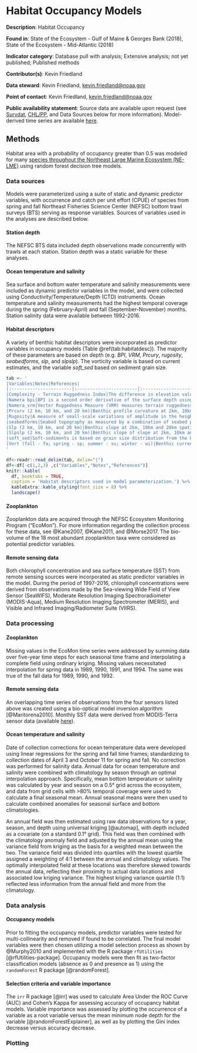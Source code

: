 # Habitat Occupancy Models

**Description**: Habitat Occupancy

**Found in**: State of the Ecosystem - Gulf of Maine & Georges Bank (2018), State of the Ecosystem - Mid-Atlantic (2018)

**Indicator category**: Database pull with analysis; Extensive analysis; not yet published; Published methods

**Contributor(s)**: Kevin Friedland
  
**Data steward**: Kevin Friedland, <kevin.friedland@noaa.gov>
  
**Point of contact**: Kevin Friedland, <kevin.friedland@noaa.gov>
  
**Public availability statement**: Source data are available upon request (see [Survdat](#survdat), [CHL/PP](#chl-pp), and Data Sources below for more information). Model-derived time series are available [here](https://comet.nefsc.noaa.gov/erddap/tabledap/SOE_habitat_soe_v1.html).


## Methods
Habitat area with a probability of occupancy greater than 0.5 was modeled for many [species throughout the Northeast Large Marine Ecosystem (NE-LME)](https://www.nefsc.noaa.gov/ecosys/current-conditions/occupancy-change.html) using random forest decision tree models. 

### Data sources
Models were parameterized using a suite of static and dynamic predictor variables, with occurrence and catch per unit effort (CPUE) of species from spring and fall Northeast Fisheries Science Center (NEFSC) bottom trawl surveys (BTS) serving as response variables. Sources of variables used in the analyses are described below.

#### Station depth
The NEFSC BTS data included depth observations made concurrently with trawls at each station. Station depth was a static variable for these analyses. 

#### Ocean temperature and salinity
Sea surface and bottom water temperature and salinity measurements were included as dynamic predictor variables in the model, and were collected using Conductivity/Temperature/Depth (CTD) instruments. Ocean temperature and salinity measurements had the highest temporal coverage during the spring (February-April) and fall (September-November) months. Station salinity data were available between 1992-2016. 

#### Habitat descriptors
A variety of benthic habitat descriptors were incorporated as predictor variables in occupancy models (Table \@ref(tab:habitatdesc)). The majority of these parameters are based on depth (e.g. *BPI*, *VRM*, *Prcury*, *rugosity*, *seabedforms*, *slp*, and *slpslp*). The vorticity variable is based on current estimates, and the variable *soft_sed* based on sediment grain size. 


```{r habitatdesc, echo = F, results='asis', message=F, warning=F}

tab <- '
|Variables|Notes|References|
|:-----------------------|:-----------------------|:-----------------------|
|Complexity - Terrain Ruggedness Index|The difference in elevation values from a center cell and the eight cells immediately surrounding it. Each of the difference values are squared to make them all positive and averaged. The index is the square root of this average.|@Riley1999|
|Namera bpi|BPI is a second order derivative of the surface depth using the TNC Northwest Atlantic Marine Ecoregional Assessment ("NAMERA") data with an inner radius=5 and outer radius=50.|@Lundblad2006|
|Namera_vrm|Vector Ruggedness Measure (VRM) measures terrain ruggedness as the variation in three-dimensional orientation of grid cells within a neighborhood based on The Nature Conservancy Northwest Atlantic Marine Ecoregional Assessment ("NAMERA") data.|@Hobson1972; @Sappington2007|
|Prcurv (2 km, 10 km, and 20 km)|Benthic profile curvature at 2km, 10km and 20 km spatial scales was derived from depth data.|@Winship2018|
|Rugosity|A measure of small-scale variations of amplitude in the height of a surface, the ratio of the real to the geometric surface area.|@Friedman2012|
|seabedforms|Seabed topography as measured by a combination of seabed position and slope.|[http://www.northeastoceandata.org/](http://www.northeastoceandata.org/)|
|Slp (2 km, 10 km, and 20 km)|Benthic slope at 2km, 10km and 20km spatial scales.|@Winship2018|
|Slpslp (2 km, 10 km, and 20 km)|Benthic slope of slope at 2km, 10km and 20km spatial scales|@Winship2018|
|soft_sed|Soft-sediments is based on grain size distribution from the USGS usSeabed: Atlantic coast offshore surficial sediment data.|[http://www.northeastoceandata.org/](http://www.northeastoceandata.org/)|
|Vort (fall - fa; spring - sp; summer - su; winter - wi)|Benthic current vorticity at a 1/6 degree (approx. 19 km) spatial scale.|@Kinlan2016|
'

df<-readr::read_delim(tab, delim="|")
df<-df[-c(1,2,3) ,c("Variables","Notes","References")]
knitr::kable(
  df, booktabs = TRUE,
  caption = 'Habitat descriptors used in model parameterization.') %>% 
  kableExtra::kable_styling(font_size = 8) %>% 
  landscape()
```

#### Zooplankton
Zooplankton data are acquired through the NEFSC Ecosystem Monitoring Program ("EcoMon"). For more information regarding the collection process for these data, see @Kane2007, @Kane2011, and @Morse2017. The bio-volume of the 18 most abundant zooplankton taxa were considered as potential predictor variables.  

#### Remote sensing data
Both chlorophyll concentration and sea surface temperature (SST) from remote sensing sources were incorporated as static predictor variables in the model. During the period of 1997-2016, chlorophyll concentrations were derived from observations made by the Sea-viewing Wide Field of View Sensor (SeaWIFS), Moderate Resolution Imaging Spectroradiometer (MODIS-Aqua), Medium Resolution Imaging Spectrometer (MERIS), and Visible and Infrared Imaging/Radiometer Suite (VIIRS). 

### Data processing

#### Zooplankton
Missing values in the EcoMon time series were addressed by summing data over five-year time steps for each seasonal time frame and interpolating a complete field using ordinary kriging. Missing values necessitated interpolation for spring data in 1989, 1990, 1991, and 1994. The same was true of the fall data for 1989, 1990, and 1992.

#### Remote sensing data
An overlapping time series of observations from the four sensors listed above was created using a bio-optical model inversion algorithm [@Maritorena2010]. Monthly SST data were derived from MODIS-Terra sensor data (available [here](https://oceancolor.gsfc.nasa.gov/data/terra/)). 

#### Ocean temperature and salinity
Date of collection corrections for ocean temperature data were developed using linear regressions for the spring and fall time frames; standardizing to collection dates of April 3 and October 11 for spring and fall. No correction was performed for salinity data. Annual data for ocean temperature and salinity were combined with climatology by season through an optimal interpolation approach. Specifically, mean bottom temperature or salinity was calculated by year and season on a 0.5&deg; grid across the ecosystem, and data from grid cells with >80% temporal coverage were used to calculate a final seasonal mean. Annual seasonal means were then used to calculate combined anomalies for seasonal surface and bottom climatologies. 

An annual field was then estimated using raw data observations for a year, season, and depth using universal kriging [@automap], with depth included as a covariate (on a standard 0.1&deg; grid). This field was then combined with the climatology anomaly field and adjusted by the annual mean using the variance field from kriging as the basis for a weighted mean between the two. The variance field was divided into quartiles with the lowest quartile assigned a weighting of 4:1 between the annual and climatology values. The optimally interpolated field at these locations was therefore skewed towards the annual data, reflecting their proximity to actual data locations and associated low kriging variance. The highest kriging variance quartile (1:1) reflected less information from the annual field and more from the climatology.

### Data analysis

#### Occupancy models
Prior to fitting the occupancy models, predictor variables were tested for multi-collinearity and removed if found to be correlated. The final model variables were then chosen utilizing a model selection process as shown by @Murphy2010 and implemented with the R package `rfUtilities` [@rfUtilities-package]. Occupancy models were then fit as two-factor classification models (absence as 0 and presence as 1) using the `randomForest` R package [@randomForest]. 

#### Selection criteria and variable importance
The `irr` R package [@irr] was used to calculate Area Under the ROC Curve (AUC) and Cohen's Kappa for assessing accuracy of occupancy habitat models. Variable importance was assessed by plotting the occurrence of a variable as a root variable versus the mean minimum node depth for the variable [@randomForestExplainer], as well as by plotting the Gini index decrease versus accuracy decrease.  

### Plotting

<!-- ```{r occupancy-MAB, code = readLines("https://raw.githubusercontent.com/NOAA-EDAB/tech-doc/master/R/stored_scripts/observer_data_plotting.R"), fig.cap="Summer flounder spring (A) and fall (B) occupancy habitat area in the Northeast Large Marine Ecosystem. ", echo = F, fig.show='hold', warning = F, message = F,fig.pos='H'} -->

<!-- ``` -->